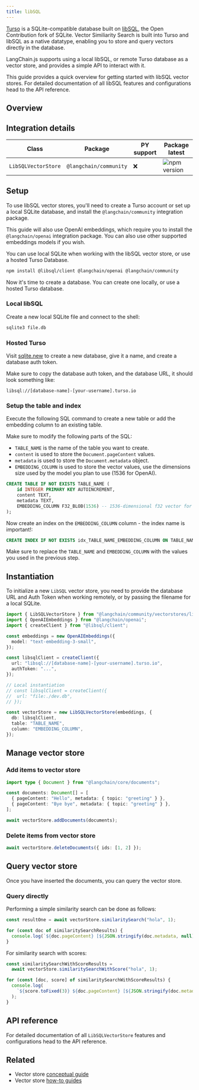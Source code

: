 ```yaml
---
title: libSQL
---
```


[Turso](https://turso.tech) is a SQLite-compatible database built on [libSQL](https://docs.turso.tech/libsql), the Open Contribution fork of SQLite. Vector Similiarity Search is built into Turso and libSQL as a native datatype, enabling you to store and query vectors directly in the database.

LangChain.js supports using a local libSQL, or remote Turso database as a vector store, and provides a simple API to interact with it.

This guide provides a quick overview for getting started with libSQL vector stores. For detailed documentation of all libSQL features and configurations head to the API reference.

## Overview

## Integration details

| Class               | Package                | PY support | Package latest                                                    |
| ------------------- | ---------------------- | ---------- | ----------------------------------------------------------------- |
| `LibSQLVectorStore` | `@langchain/community` | ❌         | ![npm version](https://img.shields.io/npm/v/@langchain/community) |

## Setup

To use libSQL vector stores, you'll need to create a Turso account or set up a local SQLite database, and install the `@langchain/community` integration package.

This guide will also use OpenAI embeddings, which require you to install the `@langchain/openai` integration package. You can also use other supported embeddings models if you wish.

You can use local SQLite when working with the libSQL vector store, or use a hosted Turso Database.


<IntegrationInstallTooltip/>

```bash npm
npm install @libsql/client @langchain/openai @langchain/community
```
Now it's time to create a database. You can create one locally, or use a hosted Turso database.

### Local libSQL

Create a new local SQLite file and connect to the shell:

```bash
sqlite3 file.db
```
### Hosted Turso

Visit [sqlite.new](https://sqlite.new) to create a new database, give it a name, and create a database auth token.

Make sure to copy the database auth token, and the database URL, it should look something like:

```text
libsql://[database-name]-[your-username].turso.io
```
### Setup the table and index

Execute the following SQL command to create a new table or add the embedding column to an existing table.

Make sure to modify the following parts of the SQL:

- `TABLE_NAME` is the name of the table you want to create.
- `content` is used to store the `Document.pageContent` values.
- `metadata` is used to store the `Document.metadata` object.
- `EMBEDDING_COLUMN` is used to store the vector values, use the dimensions size used by the model you plan to use (1536 for OpenAI).

```sql
CREATE TABLE IF NOT EXISTS TABLE_NAME (
    id INTEGER PRIMARY KEY AUTOINCREMENT,
    content TEXT,
    metadata TEXT,
    EMBEDDING_COLUMN F32_BLOB(1536) -- 1536-dimensional f32 vector for OpenAI
);
```
Now create an index on the `EMBEDDING_COLUMN` column - the index name is important!:

```sql
CREATE INDEX IF NOT EXISTS idx_TABLE_NAME_EMBEDDING_COLUMN ON TABLE_NAME(libsql_vector_idx(EMBEDDING_COLUMN));
```
Make sure to replace the `TABLE_NAME` and `EMBEDDING_COLUMN` with the values you used in the previous step.

## Instantiation

To initialize a new `LibSQL` vector store, you need to provide the database URL and Auth Token when working remotely, or by passing the filename for a local SQLite.

```typescript
import { LibSQLVectorStore } from "@langchain/community/vectorstores/libsql";
import { OpenAIEmbeddings } from "@langchain/openai";
import { createClient } from "@libsql/client";

const embeddings = new OpenAIEmbeddings({
  model: "text-embedding-3-small",
});

const libsqlClient = createClient({
  url: "libsql://[database-name]-[your-username].turso.io",
  authToken: "...",
});

// Local instantiation
// const libsqlClient = createClient({
//  url: "file:./dev.db",
// });

const vectorStore = new LibSQLVectorStore(embeddings, {
  db: libsqlClient,
  table: "TABLE_NAME",
  column: "EMBEDDING_COLUMN",
});
```
## Manage vector store

### Add items to vector store

```typescript
import type { Document } from "@langchain/core/documents";

const documents: Document[] = [
  { pageContent: "Hello", metadata: { topic: "greeting" } },
  { pageContent: "Bye bye", metadata: { topic: "greeting" } },
];

await vectorStore.addDocuments(documents);
```
### Delete items from vector store

```typescript
await vectorStore.deleteDocuments({ ids: [1, 2] });
```
## Query vector store

Once you have inserted the documents, you can query the vector store.

### Query directly

Performing a simple similarity search can be done as follows:

```typescript
const resultOne = await vectorStore.similaritySearch("hola", 1);

for (const doc of similaritySearchResults) {
  console.log(`${doc.pageContent} [${JSON.stringify(doc.metadata, null)}]`);
}
```
For similarity search with scores:

```typescript
const similaritySearchWithScoreResults =
  await vectorStore.similaritySearchWithScore("hola", 1);

for (const [doc, score] of similaritySearchWithScoreResults) {
  console.log(
    `${score.toFixed(3)} ${doc.pageContent} [${JSON.stringify(doc.metadata)}]`
  );
}
```

## API reference

For detailed documentation of all `LibSQLVectorStore` features and configurations head to the API reference.

## Related

- Vector store [conceptual guide](/oss/python/concepts/#vectorstores)
- Vector store [how-to guides](/oss/python/how-to/#vectorstores)

